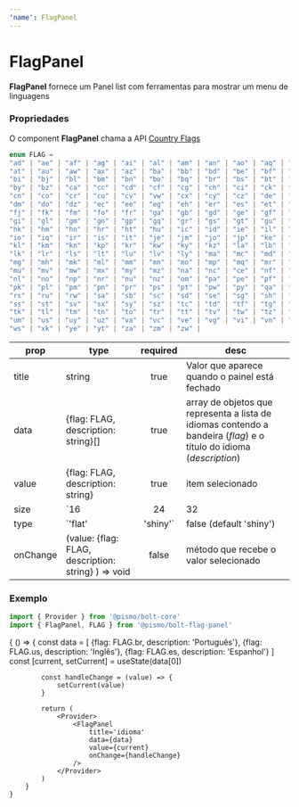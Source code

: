 ```yaml
---
'name': FlagPanel
---
```




# FlagPanel

**FlagPanel** fornece um Panel list com ferramentas para mostrar um menu de linguagens

### Propriedades

O component **FlagPanel** chama a API [Country Flags](https://www.countryflags.io/)

```typescript
enum FLAG =
"ad" | "ae" | "af" | "ag" | "ai" | "al" | "am" | "an" | "ao" | "aq" | "ar" | "as" |
"at" | "au" | "aw" | "ax" | "az" | "ba" | "bb" | "bd" | "be" | "bf" | "bg" | "bh" |
"bi" | "bj" | "bl" | "bm" | "bn" | "bo" | "bq" | "br" | "bs" | "bt" | "bv" | "bw" |
"by" | "bz" | "ca" | "cc" | "cd" | "cf" | "cg" | "ch" | "ci" | "ck" | "cl" | "cm" |
"cn" | "co" | "cr" | "cu" | "cv" | "vw" | "cx" | "cy" | "cz" | "de" | "dj" | "dk" |
"dm" | "do" | "dz" | "ec" | "ee" | "eg" | "eh" | "er" | "es" | "et" | "eu" | "fl" |
"fj" | "fk" | "fm" | "fo" | "fr" | "ga" | "gb" | "gd" | "ge" | "gf" | "gg" | "gh" |
"gi" | "gl" | "gm" | "gn" | "gp" | "gq" | "gr" | "gs" | "gt" | "gu" | "gw" | "gy" |
"hk" | "hm" | "hn" | "hr" | "ht" | "hu" | "ic" | "id" | "ie" | "il" | "im" | "in" |
"io" | "iq" | "ir" | "is" | "it" | "je" | "jm" | "jo" | "jp" | "ke" | "kg" | "kh" |
"kl" | "km" | "kn" | "kp" | "kr" | "kw" | "ky" | "kz" | "la" | "lb" | "lc" | "li" |
"lk" | "lr" | "ls" | "lt" | "lu" | "lv" | "ly" | "ma" | "mc" | "md" | "me" | "mf" |
"mg" | "mh" | "mk" | "ml" | "mm" | "mn" | "mo" | "mp" | "mq" | "mr" | "ms" | "mt" |
"mu" | "mv" | "mw" | "mx" | "my" | "mz" | "na" | "nc" | "ce" | "nf" | "ng" | "ni" |
"nl" | "no" | "np" | "nr" | "nu" | "nz" | "om" | "pa" | "pe" | "pf" | "pg" | "ph" |
"pk" | "pl" | "pm" | "pn" | "pr" | "ps" | "pt" | "pw" | "py" | "qa" | "re" | "ro" |
"rs" | "ru" | "rw" | "sa" | "sb" | "sc" | "sd" | "se" | "sg" | "sh" | "si" | "sj" |
"ss" | "st" | "sv" | "sx" | "sy" | "sz" | "tc" | "td" | "tf" | "tg" | "th" | "tj" |
"tk" | "tl" | "tm" | "tn" | "to" | "tr" | "tt" | "tv" | "tw" | "tz" | "ua" | "ug" |
"um" | "us" | "uy" | "uz" | "va" | "vc" | "ve" | "vg" | "vi" | "vn" | "vu" | "wf" |
"ws" | "xk" | "ye" | "yt" | "za" | "zm" | "zw" |
```

| **prop** | **type**                                            |      **required**       | **desc**                                                                                                             |
| -------- | --------------------------------------------------- | :---------------------: | -------------------------------------------------------------------------------------------------------------------- |
| title    | string                                              |          true           | Valor que aparece quando o painel está fechado                                                                       |
| data     | {flag: FLAG, description: string}[]                 |          true           | array de objetos que representa a lista de idiomas contendo a bandeira (_flag_) e o título do idioma (_description_) |
| value    | {flag: FLAG, description: string}                   |          true           | item selecionado                                                                                                     |
| size     | `16 | 24 | 32 | 48 | 64`                            |   false (default 32)    | tamanho da bandeira                                                                                                  |
| type     | `'flat' | 'shiny'`                                  | false (default 'shiny') | estilo da bandeira                                                                                                   |
| onChange | (value: {flag: FLAG, description: string} ) => void |          false          | método que recebe o valor selecionado                                                                                |

### Exemplo

```javascript
import { Provider } from '@pismo/bolt-core'
import { FlagPanel, FLAG } from '@pismo/bolt-flag-panel'
```

<Playground>
    {
        () => {
            const data = [
                {flag: FLAG.br, description: 'Português'},
                {flag: FLAG.us, description: 'Inglês'},
                {flag: FLAG.es, description: 'Espanhol'}
            ]
            const [current, setCurrent] = useState(data[0])

            const handleChange = (value) => {
                setCurrent(value)
            }

            return (
                <Provider>
                    <FlagPanel
                        title='idioma'
                        data={data}
                        value={current}
                        onChange={handleChange}
                    />
                </Provider>
            )
        }
    }

</Playground>
